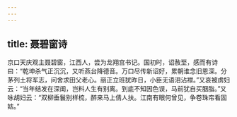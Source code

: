 ```yaml
---
---
---
```

title: 聂碧窗诗
---




京口天庆观主聂碧窗，江西人，尝为龙翔宫书记。国初时，诏赦至，感而有诗曰：“乾坤杀气正沉沉，又听燕台降德音。万口尽传新诏好，累朝谁念旧恩深。分茅列土将军志，问舍求田父老心。丽正立班犹昨日，小臣无语泪沾襟。”又哀被虏妇云：“当年结发在深闺，岂料人生有别离。到底不知因色误，马前犹自买胭脂。”又咏胡妇云：“双柳垂鬟别样梳，醉来马上倩人扶。江南有眼何曾见，争卷珠帘看固姑。”